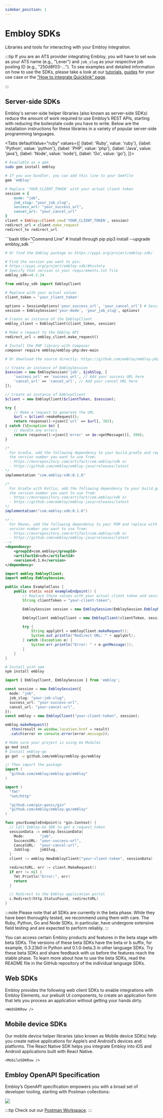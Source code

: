 ```yaml
---
sidebar_position: 1
---
```



# Embloy SDKs

Libraries and tools for interacting with your Embloy integration.

:::tip
If you are an ATS provider integrating Embloy, you will have to set `mode` as your ATS name (e.g., "Lever") and `job_slug` as your respective job posting ID (e.g., "250d8f03-...").
To see examples and detailed information on how to use the SDKs, please take a look at our [tutorials](/docs/category/tutorial---basics), [guides](/docs/category/guides) for your use case or the ["How to integrate Quicklink" page](/docs/core/quicklink/quicklink_application#how-to-integrate-quicklink).

:::

## Server-side SDKs

Embloy's server-side helper libraries (also known as server-side SDKs) reduce the amount of work required to use Embloy’s REST APIs, starting with reducing the boilerplate code you have to write. Below are the installation instructions for these libraries in a variety of popular server-side programming languages.

<Tabs
  defaultValue="ruby"
  values={[
    {label: 'Ruby', value: 'ruby'},
    {label: 'Python', value: 'python'},
    {label: 'PHP', value: 'php'},
    {label: 'Java', value: 'java'},
    {label: 'Node', value: 'node'},
    {label: 'Go', value: 'go'},
  ]}>
<!--    {label: '.NET', value: 'dotnet'},-->

<!--------------------------------------------- RUBY SDK ----------------------------------------------->

<TabItem value="ruby">

```bash title="Command Line"
# Available as a gem
sudo gem install embloy
```

```ruby title="Gemfile"
# If you use bundler, you can add this line to your Gemfile
gem 'embloy'
```

```ruby title="app/controllers/your-controller.rb"
# Replace 'YOUR_CLIENT_TOKEN' with your actual client token
session = {
    mode: "job",
    job_slug: "your_job_slug",
    success_url: "your_success_url",
    cancel_url: "your_cancel_url"
}
client = Embloy::Client.new('YOUR_CLIENT_TOKEN', session)
redirect_url = client.make_request
redirect_to redirect_url
```

</TabItem>

<!--------------------------------------------- PYTHON SDK ----------------------------------------------->

<TabItem value="python">
```bash title="Command Line"
# Install through pip
pip3 install --upgrade embloy_sdk
```
 
```bash title="PyPi"
# Or find the Embloy package on https://pypi.org/project/embloy-sdk/
```

```python title="requirements.txt"
# Find the version you want to pin:
# https://pypi.org/project/embloy-sdk/#history
# Specify that version in your requirements.txt file
embloy_sdk>=0.3.24
```

```python title="your-example-service.py"
from embloy_sdk import EmbloyClient

# Replace with your actual values
client_token = 'your_client_token'

options = SessionOptions('your_success_url', 'your_cancel_url') # SessionOptions are optional and can be left out
session = EmbloySession('your-mode', 'your_job_slug', options)

# Create an instance of the EmbloyClient
embloy_client = EmbloyClient(client_token, session)

# Make a request to the Embloy API
redirect_url = embloy_client.make_request()
```

</TabItem>

<!--------------------------------------------- PHP SDK ----------------------------------------------->

<TabItem value="php">

```bash title="Command Line"
# Install the PHP library with Composer
composer require embloy/embloy-php:dev-main
```

```bash title="Source"
# Or download the source directly: https://github.com/embloy/embloy-php/releases
```

```php title="ExampleController.php"
// Create an instance of EmbloySession
$session = new EmbloySession('job', $jobSlug, [
    'success_url' => 'success_url', // Add your success URL here
    'cancel_url' => 'cancel_url', // Add your cancel URL here
]);

// Create an instance of EmbloyClient
$client = new EmbloyClient($clientToken, $session);

try {
    // Make a request to generate the URL
    $url = $client->makeRequest();
    return response()->json(['url' => $url], 302);
} catch (\Exception $e) {
    // Handle any errors
    return response()->json(['error' => $e->getMessage()], 500);
}
```

</TabItem>

<!--------------------------------------------- JAVA SDK ----------------------------------------------->

<TabItem value="java">

```Java title="build.gradle"
/*
  For Gradle, add the following dependency to your build.gradle and replace with
  the version number you want to use from:
  - https://mvnrepository.com/artifact/com.embloy/sdk or
  - https://github.com/embloy/embloy-java/releases/latest
*/
implementation "com.embloy:sdk:0.1.6"
```

```Java title="build.gradle.kts"
/*
  For Gradle with Kotlin, add the following dependency to your build.gradle.kts and replace with
  the version number you want to use from:
  - https://mvnrepository.com/artifact/com.embloy/sdk or
  - https://github.com/embloy/embloy-java/releases/latest
*/
implementation("com.embloy:sdk:0.1.6")
```

```XML title="pom.xml"
<!--
  For Maven, add the following dependency to your POM and replace with the
  version number you want to use from:
  - https://mvnrepository.com/artifact/com.embloy/sdk or
  - https://github.com/embloy/embloy-java/releases/latest
-->
<dependency>
    <groupId>com.embloy</groupId>
    <artifactId>sdk</artifactId>
    <version>0.1.6</version>
</dependency>
```

```Java title="your-example-controller.java"
import embloy.EmbloyClient;
import embloy.EmbloySession;

public class ExampleClass {
    public static void exampleEndpoint() {
        // Replace these values with your actual client token and session data
        String clientToken = "your-client-token";

        EmbloySession session = new EmbloySession(EmbloySession.EmbloyRequestMode.JOB_MODE, "your-job-slug", "your-success-url", "your-cancel-url");

        EmbloyClient embloyClient = new EmbloyClient(clientToken, session);

        try {
            String applyUrl = embloyClient.makeRequest();
            System.out.println("Redirect URL: " + applyUrl);
        } catch (Exception e) {
            System.err.println("Error: " + e.getMessage());
        }
    }
}
```

</TabItem>

<!--------------------------------------------- NODE SDK ----------------------------------------------->

<TabItem value="node">

```bash title="Command Line"
# Install with npm
npm install embloy
```

```Typescript title="your-example-service.ts"
import { EmbloyClient, EmbloySession } from 'embloy';

const session = new EmbloySession({
  mode: "job",
  job_slug: "your-job-slug",
  success_url: "your-success-url",
  cancel_url: "your-cancel-url",
});
const embloy = new EmbloyClient("your-client-token", session);

embloy.makeRequest()
  .then(result => window.location.href = result)
  .catch(error => console.error(error.message));
```

</TabItem>

<!--------------------------------------------- GO SDK ----------------------------------------------->

<TabItem value="go">

```bash title="Command Line"
# Make sure your project is using Go Modules
go mod init
# Install embloy-go
go get -u github.com/embloy/embloy-go/embloy
```

```Go title="app.go"
// Then import the package
import (
  "github.com/embloy/embloy-go/embloy"
)
```

```go title="your-example-service.go"
import (
  "fmt"
  "net/http"

  "github.com/gin-gonic/gin"
  "github.com/embloy/embloy-go/embloy"
)

func yourExampleEndpoint(c *gin.Context) {
  // Call Embloy-Go SDK to get a request_token
  sessionData := embloy.SessionData{
    Mode:       "job",
    SuccessURL: "your-success-url",
    CancelURL:  "your-cancel-url",
    JobSlug:    jobSlug,
  }
  client := embloy.NewEmbloyClient("your-client-token", sessionData)

  redirectURL, err := client.MakeRequest()
  if err != nil {
    fmt.Println("Error:", err)
    return
  }

  // Redirect to the Embloy application portal
  c.Redirect(http.StatusFound, redirectURL)
}
```

</TabItem>

<!--------------------------------------------- DOTNET SDK ----------------------------------------------->

<!--
  <TabItem value="dotnet">
  ```bash title="Command Line"
  # Install with dotnet
  dotnet add package Embloy.net
  dotnet restore
  ```
-->

<!--

  ```bash title="Command Line"
  # Or install with NuGet
  Install-Package Embloy.net
  ```
  </TabItem>
-->

</Tabs>

:::note
Please note that all SDKs are currently in the beta phase. While they have been thoroughly tested, we recommend using them with care. The Ruby, Python, Go and Node SDKs, in particular, have undergone extensive field testing and are expected to perform reliably.
:::

You can access certain Embloy products and features in the beta stage with beta SDKs. The versions of these beta SDKs have the beta or b suffix, for example, 0.3.23b0 in Python and 0.1.0-beta.3 in other language SDKs. Try these beta SDKs and share feedback with us before the features reach the stable phase. To learn more about how to use the beta SDKs, read the README file in the GitHub repository of the individual language SDKs.

## Web SDKs

Embloy provides the following web client SDKs to enable integrations with Embloy Elements, our prebuilt UI components, to create an application form that lets you process an application without getting your hands dirty.

```mdx-code-block
<WebSDKRow />
```

## Mobile device SDKs

Our mobile device helper libraries (also known as Mobile device SDKs) help you create native applications for Apple’s and Android’s devices and platforms. The React Native SDK helps you integrate Embloy into iOS and Android applications built with React Native.

```mdx-code-block
<MobileSDKRow />
```

## Embloy OpenAPI Specification

Embloy’s OpenAPI specification empowers you with a broad set of developer tooling, starting with Postman collections:

[<img src="https://run.pstmn.io/button.svg"/>](https://god.gw.postman.com/run-collection/24977803-e44099dd-6647-4b78-bd7a-03293e47dee5?action=collection%2Ffork&source=rip_markdown&collection-url=entityId%3D24977803-e44099dd-6647-4b78-bd7a-03293e47dee5%26entityType%3Dcollection%26workspaceId%3D6b47d1cc-f4b3-4522-8ab1-98a55f18324c)

:::tip
Check out our [Postman Workspace](https://www.postman.com/embloy/workspace/embloy-workspace/collection/24977803-e44099dd-6647-4b78-bd7a-03293e47dee5).
:::
